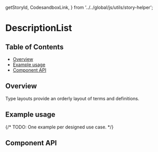   getStoryId,
  CodesandboxLink,
} from '../../global/js/utils/story-helper';

# DescriptionList

## Table of Contents

- [Overview](#overview)
- [Example usage](#example-usage)
- [Component API](#component-api)

## Overview

Type layouts provide an orderly layout of terms and definitions.

## Example usage

{/* TODO: One example per designed use case. */}

<Canvas>
  <Story id={getStoryId(DescriptionList.displayName, 'description-list')} />
</Canvas>

## Component API

<ArgsTable />
